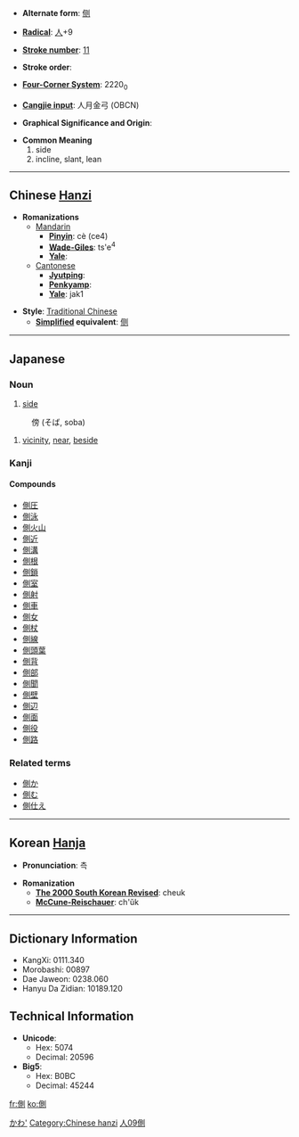 * '''Alternate form''': [[侧]]

* '''[[Wiktionary:Chinese radical index| Radical]]''': [[Wiktionary:Chinese radical index 人|人]]+9

* '''[[Wiktionary:Chinese total strokes index|Stroke number]]''': [[Wiktionary:Chinese total strokes index 11|11]]

* '''Stroke order''': 

* '''[[Wiktionary:Chinese four corner index|Four-Corner System]]''': 2220<sub>0</sub>

* '''[[Wiktionary:Chinese Cangjie index|Cangjie input]]''': 人月金弓 (OBCN)

* '''Graphical Significance and Origin''': 

* '''Common Meaning'''
*#side
*# incline, slant, lean


----

== Chinese [[Hanzi]] ==

* '''Romanizations'''
** [[Mandarin]]
*** '''[[Pinyin]]''': cè (ce4)
*** '''[[Wade-Giles]]''': ts'e<sup>4</sup>
*** '''[[Yale]]''': 
**[[Cantonese]]
***'''[[Jyutping]]''':
***'''[[Penkyamp]]''': 
***'''[[Yale]]''': jak1

* '''Style''': [[Traditional Chinese]] 
** '''[[Simplified Chinese|Simplified]] equivalent''': [[侧]]


----

==Japanese==
[[Category:Japanese language|かわ']]
===Noun===
{{janoun|がわ|gawa}}
# [[side]]

{{janoun|そば|soba}}
:傍 (そば, soba)
# [[vicinity]], [[near]], [[beside]]


===Kanji===
{{kanji|[[そく]] ([[soku]]), [[しょく]] ([[shoku]])|[[かわ]] ([[kawa]]), [[かたわら]] ([[側ら]], [[katawara]]), [[そばめる]] ([[側める]], [[sobameru]])}}
====Compounds====
*[[側圧]]
*[[側泳]]
*[[側火山]]
*[[側近]]
*[[側溝]]
*[[側根]]
*[[側鎖]]
*[[側室]]
*[[側射]]
*[[側車]]
*[[側女]]
*[[側杖]]
*[[側線]]
*[[側頭葉]]
*[[側背]]
*[[側部]]
*[[側聞]]
*[[側壁]]
*[[側辺]]
*[[側面]]
*[[側役]]
*[[側路]]


===Related terms===
*[[側か]]
*[[側む]]
*[[側仕え]]


----

== Korean [[Hanja]] ==

* '''Pronunciation''': 측

* '''Romanization'''
** '''[[The 2000 South Korean Revised Romanization|The 2000 South Korean Revised]]''': cheuk
** '''[[McCune-Reischauer]]''': ch'ŭk

----

== Dictionary Information ==

* KangXi: 0111.340
* Morobashi: 00897
* Dae Jaweon: 0238.060
* Hanyu Da Zidian: 10189.120

== Technical Information ==

* '''Unicode''':
** Hex: 5074
** Decimal: 20596
* '''Big5''':
** Hex: B0BC
** Decimal: 45244

[[Category:Chinese hanzi]]
[[Category:Japanese kanji|人09側]]

[[fr:側]]
[[ko:側]]